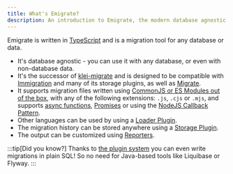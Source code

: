 ```yaml
---
title: What's Emigrate?
description: An introduction to Emigrate, the modern database agnostic migration tool.
---
```


Emigrate is written in [TypeScript](https://www.typescriptlang.org) and is a migration tool for any database or data.

* It's database agnostic - you can use it with any database, or even with non-database data.
* It's the successor of [klei-migrate](https://github.com/klei/migrate) and is designed to be compatible with [Immigration](https://github.com/blakeembrey/node-immigration) and many of its storage plugins, as well as [Migrate](https://github.com/tj/node-migrate).
* It supports migration files written using [CommonJS or ES Modules out of the box](/plugins/loaders/default/), with any of the following extensions: `.js`, `.cjs` or `.mjs`, and supports [async functions](https://developer.mozilla.org/en-US/docs/Web/JavaScript/Reference/Statements/async_function), [Promises](https://developer.mozilla.org/en-US/docs/Web/JavaScript/Reference/Global_Objects/Promise) or using the [NodeJS Callback Pattern](https://nodejs.org/en/learn/asynchronous-work/javascript-asynchronous-programming-and-callbacks#handling-errors-in-callbacks).
* Other languages can be used by using a [Loader Plugin](/plugins/loaders/).
* The migration history can be stored anywhere using a [Storage Plugin](/plugins/storage/).
* The output can be customized using [Reporters](/plugins/reporters/).

:::tip[Did you know?]
Thanks to [the plugin system](/plugins/) you can even write migrations in plain SQL! So no need for Java-based tools like Liquibase or Flyway.
:::
